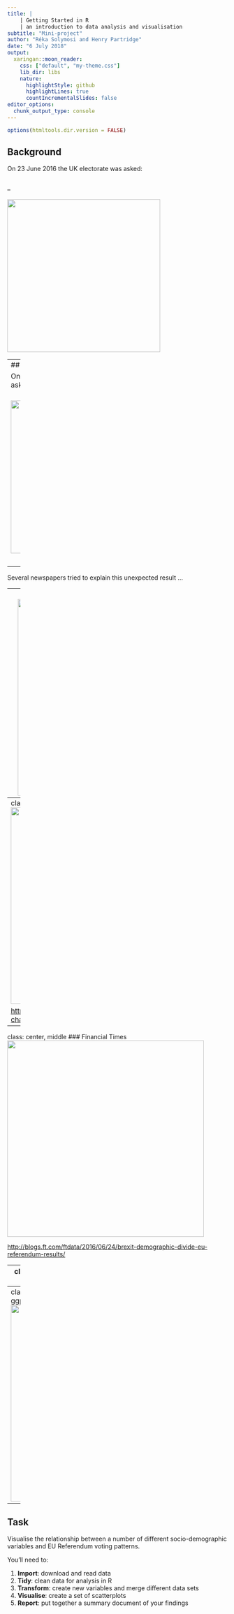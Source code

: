 ---
title: | 
    | Getting Started in R
    | an introduction to data analysis and visualisation
subtitle: "Mini-project"
author: "Réka Solymosi and Henry Partridge"
date: "6 July 2018"
output:
  xaringan::moon_reader:
    css: ["default", "my-theme.css"]
    lib_dir: libs
    nature:
      highlightStyle: github
      highlightLines: true
      countIncrementalSlides: false
editor_options: 
  chunk_output_type: console
---

```{r setup, include=FALSE}
options(htmltools.dir.version = FALSE)
```

## Background

On 23 June 2016 the UK electorate was asked:
<br>
<br>

--

<img src="img/ballot.jpg" height="350px" />

---
## Background

On 23 June 2016 the UK electorate was asked:
<br>
<br>

<img src="img/ballot_results.jpg" height="350px" />

<br>
--

Several newspapers tried to explain this unexpected result ...

---
class: center, middle
### The Guardian
<img src="img/theguardian.png" height="450px" />

<https://www.theguardian.com/politics/ng-interactive/2016/jun/23/eu-referendum-live-results-and-analysis>

---
class: center, middle
### The Economist
<img src="img/theeconomist.png" height="450px" />

<http://www.economist.com/blogs/graphicdetail/2016/06/daily-chart-17>

---
class: center, middle
### Financial Times
<img src="img/ft.png" height="450px" />

<http://blogs.ft.com/ftdata/2016/06/24/brexit-demographic-divide-eu-referendum-results/>

---
class: center, middle, inverse
## We are going to do the same in R!

---
class: center, middle
## FT-style scatterplot (using ggplot2)
<img src="img/ft_plot.png" height="450px" />

---
## Task

Visualise the relationship between a number of different socio-demographic variables and EU Referendum voting patterns.

You'll need to:

1. **Import**: download and read data
2. **Tidy**: clean data for analysis in R
3. **Transform**: create new variables and merge different data sets
4. **Visualise**: create a set of scatterplots
5. **Report**: put together a summary document of your findings
